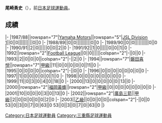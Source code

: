 {{Infobox football biography
|name=尾崎勇史
|image=
|fullname=尾崎勇史
|birth_date={{Birth date and age|1969|3|24}}
|cityofbirth=[[三重縣|三重縣]]
|countryofbirth=[[日本|日本]]
|position=[[守門員_(足球)|守門員]]
|currentclub=
|years=1987-2000<br/>2000-2001<br/>2002-2003
|clubs=[[磐田喜悅|Yamaha Motors/磐田喜悅]]<br/>[[福岡黃蜂|福岡黃蜂]]<br/>[[廣島三箭|廣島三箭]]
|caps(goals)=
|nationalyears=
|nationalteam=
|nationalcaps(goals)=
}}
'''尾崎勇史'''（{{Bd|1969年|3月24日||}}），前[[日本|日本]][[足球|足球]][[運動員|運動員]]。

==成績==
{{Football player club statistics 1|YYN}}
{{Football player club statistics 2|JPN|YYN}}
|-
|1987/88||rowspan="7"|[[磐田喜悅|Yamaha Motors]]||rowspan="5"|[[Japan_Soccer_League|JSL Division 1]]||0||0||||||||||0||0
|-
|1988/89||0||0||||||||||0||0
|-
|1989/90||0||0||||||||||0||0
|-
|1990/91||2||0||||||0||0||2||0
|-
|1991/92||1||0||||||0||0||1||0
|-
|1992||rowspan="2"|[[Japan_Football_League|Football League]]||0||0||||||colspan="2"|-||0||0
|-
|1993||2||0||0||0||colspan="2"|-||2||0
|-
|1994||rowspan="7"|[[磐田喜悅|磐田喜悅]]||rowspan="7"|[[日本職業足球甲級聯賽|甲級]]||11||0||0||0||0||0||11||0
|-
|1995||0||0||0||0||colspan="2"|-||0||0
|-
|1996||0||0||0||0||0||0||0||0
|-
|1997||1||0||0||0||0||0||1||0
|-
|1998||0||0||0||0||0||0||0||0
|-
|1999||11||0||3||0||4||0||18||0
|-
|2000||13||0||0||0||0||0||13||0
|-
|2000||rowspan="2"|[[福岡黃蜂|福岡黃蜂]]||rowspan="2"|[[日本職業足球甲級聯賽|甲級]]||0||0||0||0||0||0||0||0
|-
|2001||10||0||0||0||3||0||13||0
|-
|2002||rowspan="2"|[[廣島三箭|廣島三箭]]||[[日本職業足球甲級聯賽|甲級]]||2||0||0||0||0||0||2||0
|-
|2003||[[日本職業足球乙級聯賽|乙級]]||0||0||0||0||colspan="2"|-||0||0
{{Football player club statistics 3|1|JPN}}53||0||3||0||7||0||63||0
{{Football player club statistics 5}}53||0||3||0||7||0||63||0
|}

{{Japan-sport-bio-stub}}
{{Soccer-player-stub}}
[[Category:日本足球運動員|Category:日本足球運動員]]
[[Category:三重縣足球運動員|Category:三重縣足球運動員]]
